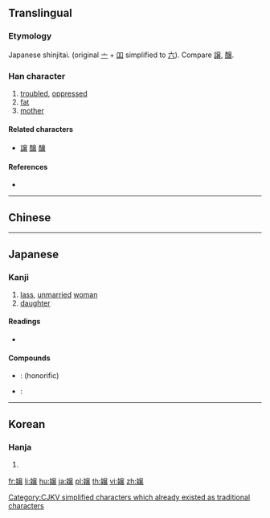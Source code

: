 {{character info/new}}
{{also|孃|娘}}

==Translingual==
{{ja-forms|嬢/[[娘]]|[[娘]]|[[孃]]/[[娘]]}}

===Etymology===
Japanese shinjitai. {{Han simp|孃|f=吅|t=八}} (original [[亠]] + [[吅]] simplified to [[六]]). Compare [[譲]], [[醸]].

===Han character===
{{Han char|rn=38|rad=女|as=13|sn=16|four=|canj=VYCV|ids=⿰女㐮}}

# [[troubled]], [[oppressed]]
# [[fat]]
# [[mother]]

====Related characters====
* [[譲]] [[醸]] [[釀]]

====References====
* {{Han ref|kx=0272.251|dkj=06807|hdz=21085.011|uh=5B22|ud=23330}}

----

==Chinese==
{{zh-see|孃|v}}

----

==Japanese==
{{ja-kanji forms|孃|孃}}

===Kanji===
{{ja-kanji|grade=c|rs=女13|style=s|kyu=孃}}

# [[lass]], [[unmarried]] [[woman]]
# [[daughter]]

====Readings====
* {{ja-readings|on=[[じょう]] (jō)|kun=}}

====Compounds====
* {{ja-r|お嬢さん|おじょうさん}}: {{l|en|daughter}} (honorific)
* {{ja-r|愛嬢|あいじょう}}: {{l|en|beloved}} {{l|en|daughter}}

----

==Korean==

===Hanja===
{{ko-hanja|hangeul=양|rv=yang|mr=yang}}

# {{defn|lang=ko|sort=女13}}

[[Category:CJKV simplified characters which already existed as traditional characters]]

[[fr:嬢]]
[[li:嬢]]
[[hu:嬢]]
[[ja:嬢]]
[[pl:嬢]]
[[th:嬢]]
[[vi:嬢]]
[[zh:嬢]]